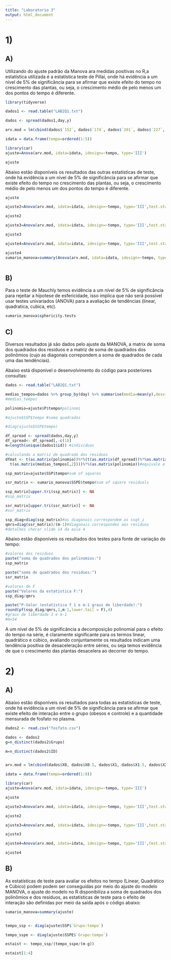 ```yaml
---
title: "Laboratorio 3"
output: html_document
---
```


# 1)

## A)

Utilizando do ajuste padrão da Manova ara medidas positivas no R,a estatística utilizada é a estatística teste de Pillai, onde há evidência a um nível de 5% de significância para se afirmar que existe efeito do tempo no crescimento das plantas, ou seja, o crescimento médio de pelo menos um dos pontos do tempo é diferente.

```r
library(tidyverse)

dados1 <- read.table("LAB2Q1.txt")

dados <- spread(dados1,day,y)

arv.mod = lm(cbind(dados$`152`, dados$`174`, dados$`201`, dados$`227`, dados$`258`) ~ 1, data=dados)

idata = data.frame(tempo=ordered(1:5))

library(car)
ajuste=Anova(arv.mod, idata=idata, idesign=~tempo, type='III')

ajuste

```

Abaixo estão disponíveis os resultados das outras estatísticas de teste, onde há evidência a um nível de 5% de significância para se afirmar que existe efeito do tempo no crescimento das plantas, ou seja, o crescimento médio de pelo menos um dos pontos do tempo é diferente.

```r
ajuste

ajuste2=Anova(arv.mod, idata=idata, idesign=~tempo, type='III',test.statistic = "Wilks")

ajuste2

ajuste3=Anova(arv.mod, idata=idata, idesign=~tempo, type='III',test.statistic = "Roy")

ajuste3

ajuste4=Anova(arv.mod, idata=idata, idesign=~tempo, type='III',test.statistic = "Hotelling-Lawley")

ajuste4
sumario_manova=summary(Anova(arv.mod, idata=idata, idesign=~tempo, type="III"))



```


## B)

Para o teste de Mauchly temos evidência a um nível de 5% de significância para rejeitar a hípotese de esfericidade, isso implica que não será possível usar testes univariados (ANOVA) para a avaliação de tendências (linear, quadratica, cubica, etc).

```r

sumario_manova$sphericity.tests
```


## C)

Diversos resultados já são dados pelo ajuste da MANOVA, a matrix de soma dos quadrados dos residuos e a matriz de soma de quadrados dos polinômios (cujo as diagonais correpondem a soma de quadrados de cada uma das tendências).

Abaixo está disponível o desenvolvimento do código para posteriores consultas:

```r

dados <- read.table("LAB2Q1.txt")

medias_tempos=dados %>% group_by(day) %>% summarise(media=mean(y),desvios=sd(y))#medias e devios
#medias_tempos

polinomio=ajuste$P$tempo#polinomi

#ajuste$SSP$tempo #soma quadrados

#diag(ajuste$SSP$tempo)

df_spread <- spread(dados,day,y)
df_spread<- df_spread[,-c(1)]
m=length(unique(dados1$id)) #individuos

#calculando a matriz de quadrado dos residuos
dfmat <- t(as.matrix(polinomio))%*%(t(as.matrix(df_spread))%*%as.matrix(df_spread)-m*as.matrix(medias_tempos[,2])%*%
  t(as.matrix(medias_tempos[,2])))%*%(as.matrix(polinomio))#equivale a

ssp_matrix=ajuste$SSP$tempo#sum of squares

ssr_matrix <- sumario_manova$SSPE$tempo#sum of square residuals

ssp_matrix[upper.tri(ssp_matrix)] <- NA
#ssp_matrix

ssr_matrix[upper.tri(ssr_matrix)] <- NA
#ssr_matrix

ssp_diag=diag(ssp_matrix)#as diagonais correspondem as ssqt_i
qmrs=diag(ssr_matrix)/(m-1)#diagonais correspondes aos residuos
#detalhes checar slide 14 da aula 4

```

Abaixo estão disponíveis os resultados dos testes para fonte de variação do tempo:

```r

#valores dos residuos
paste("soma de quadrados dos polinomios:")
ssp_matrix

paste("soma de quadrados dos residuos:")
ssr_matrix

#valores de F
paste("Valores da estatística F:")
ssp_diag/qmrs

paste("P-Valor (estatística f 1 e m-1 graus de liberdade):")
round(pf(ssp_diag/qmrs,1,m-1,lower.tail = F),4)
#graus de liberdade 1 e m-1
#m=54


```

A um nível de 5% de significância a decomposição polinomial para o efeito do tempo na série, é claramente significante para os termos linear, quadrático e cúbico, avaliando conjuntamente os resultados indicam uma tendência positiva de desaceleração entre séries, ou seja temos evidência de que o crescimento das plantas desacelera ao decorrer do tempo.


# 2)

## A)


Abaixo estão disponíveis os resultados para todas as estatísticas de teste, onde há evidência a um nível de 5% de significância para se afirmar que existe efeito de interação entre o grupo (obesos e controle) e a quantidade mensurada de fosfato no plasma.

```r



dados2 <- read.csv("fosfato.csv")

dados <- dados2
g=n_distinct(dados2$Grupo)

m=n_distinct(dados2$ID)


arv.mod = lm(cbind(dados$X0, dados$X0.5, dados$X1, dados$X1.5, dados$X2, dados$X3, dados$X4, dados$X5) ~ Grupo, data=dados)

idata = data.frame(tempo=ordered(1:8))

library(car)
ajuste=Anova(arv.mod, idata=idata, idesign=~tempo, type='III')

ajuste

ajuste2=Anova(arv.mod, idata=idata, idesign=~tempo, type='III',test.statistic = "Wilks")

ajuste2

ajuste3=Anova(arv.mod, idata=idata, idesign=~tempo, type='III',test.statistic = "Roy")

ajuste3

ajuste4=Anova(arv.mod, idata=idata, idesign=~tempo, type='III',test.statistic = "Hotelling-Lawley")

ajuste4
```


## B)

As estatísticas de teste para avaliar os efeitos no tempo (Linear, Quadrático e Cúbico) podem podem ser conseguidas por meio do ajuste do modelo MANOVA, o ajuste do modelo no R disponibiliza a soma de quadrados dos polinômios e dos resíduos, as estatísticas de teste para o efeito de interação são definidas por meio da saída após o código abaixo:

```r

sumario_manova=summary(ajuste)


tempo_ssp <- diag(ajuste$SSP$`Grupo:tempo`)

tempo_sspe <- diag(ajuste$SSPE$`Grupo:tempo`)

estaist <- tempo_ssp/(tempo_sspe/(m-g))

estaist[1:4]

```
